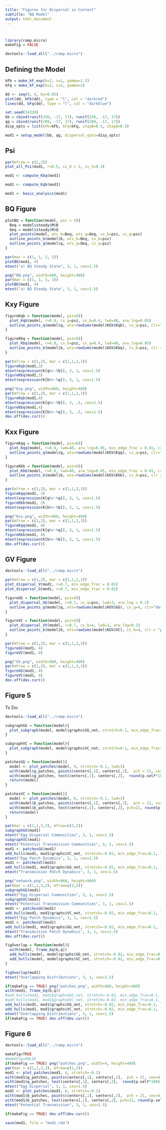 ```yaml
---
title: "Figures for Dispersal in Context"
subtitle: "BQ Model"
output: html_document
---
```


# {.tabset}

```r
library(ramp.micro)
makeFig = FALSE 
```

```r
devtools::load_all("../ramp.micro")
```


## Defining the Model

```r
kFb = make_kF_exp(k=2, s=1, gamma=1.5)
kFq = make_kF_exp(k=2, s=2, gamma=2)
```

```r
dd <- seq(0, 4, by=0.05)
plot(dd, kFb(dd), type = "l", col = "darkred")
lines(dd, kFq(dd), type = "l", col = "darkblue")
```


```r
set.seed(24328)
bb = cbind(runif(256, -17, 17), runif(256, -17, 17))
qq = cbind(runif(289, -17, 17), runif(289, -17, 17))
disp_opts = list(kFb=kFb, kFq=kFq, stayB=0.5, stayQ=0.5)
```


```r
mod1 = setup_model(bb, qq, dispersal_opts=disp_opts)
```

## Psi



```r
par(mfrow = c(2,2))
plot_all_Psi(mod1, r=0.5, cx_D = 2, cx_S=0.3)
```



```r
mod1 <- compute_Kbq(mod1)
```

```r
mod1 <- compute_Kqb(mod1)
```

```r
mod1 <- basic_analysis(mod1)
```

## BQ Figure 
```r
plotBQ = function(model, psz = 4){
  Beq = model$steady$M$B
  Qeq = model$steady$M$Q
  plot_points(model, wts_b=Beq, wts_q=Qeq, cx_b=psz, cx_q=psz)
  outline_points_b(model$b, wts_b=Beq, cx_b=psz)
  outline_points_q(model$q, wts_q=Qeq, cx_q=psz)
}
```

```r
par(mar = c(1, 1, 3, 3))
plotBQ(mod1, 4)
mtext("a) BQ Steady State", 3, 1, cex=1.5)
```

```r
png("BQ.png", width=480, height=480)
par(mar = c(1, 1, 3, 3))
plotBQ(mod1, 4)
mtext("a) BQ Steady State", 3, 1, cex=1.5)
```

## Kxy Figure 

```r
figureKqb = function(model, psz=6){
  plot_Kqb(model, r=0.8, cx_q=psz, cx_b=0.4, lwd=40, arw_lng=0.05)
  outline_points_q(model$q, wts=rowSums(model$KGV$Kqb), cx_q=psz, clr="darkblue")
}
```

```r
figureKbq = function(model, psz=6){
  plot_Kbq(model, r=0.8, cx_b=psz, cx_q=0.4, lwd=40, arw_lng=0.05)
  outline_points_b(model$b, wts=rowSums(model$KGV$Kbq), cx_b=psz, clr = "purple4")  
}
```


```r
par(mfrow = c(1,2), mar = c(1,1,3,3))
figureKqb(mod1,3)
mtext(expression(K[q%<-%b]), 3, 1, cex=1.5)
figureKbq(mod1,3)
mtext(expression(K[b%<-%q]), 3, 1, cex=1.5)
```

```r
png("Kxy.png", width=960, height=480)
par(mfrow = c(1,2), mar = c(1,1,3,3))
figureKqb(mod1,4)
mtext(expression(K[q%<-%b]), 3, .5, cex=1.5)
figureKbq(mod1,4)
mtext(expression(K[b%<-%q]), 3, .5, cex=1.5)
dev.off(dev.cur())
```


## Kxx Figure 

```r
figureKqq = function(model, psz=6){
  plot_Kqq(model, r=0.8, lwd=40, arw_lng=0.05, min_edge_frac = 0.01, cx_q=psz, cx_b = 0.5)
  outline_points_q(model$q, wts=rowSums(model$KGV$Kqq), cx_q=psz, clr="darkblue")
}
```

```r
figureKbb = function(model, psz=6){
  plot_Kbb(model, r=0.8, lwd=40, arw_lng=0.05, min_edge_frac = 0.01, cx_b=psz, cx_q = 0.5)
  outline_points_b(model$b, wts=rowSums(model$KGV$Kbb), cx_b=psz, clr = "purple4")
}
```


```r
par(mfrow = c(1,2), mar = c(1,1,3,3))
figureKqq(mod1, 3)
mtext(expression(K[q%<-%q]), 3, 1, cex=1.5)
figureKbb(mod1, 3)
mtext(expression(K[b%<-%b]), 3, 1, cex=1.5)
```
```r
png("Kxx.png", width=960, height=480)
par(mfrow = c(1,2), mar = c(1,1,3,3))
figureKqq(mod1, 4)
mtext(expression(K[q%<-%q]), 3, 1, cex=1.5)
figureKbb(mod1, 4)
mtext(expression(K[b%<-%b]), 3, 1, cex=1.5)
dev.off(dev.cur())
```

## GV Figure 

```r
devtools::load_all("../ramp.micro")
```

```r
par(mfrow = c(1,2), mar = c(1,1,2,2))
plot_dispersal_V(mod1, r=0.7, min_edge_frac = 0.01)
plot_dispersal_G(mod1, r=0.7, min_edge_frac = 0.01)
```

```r
figureGG = function(model, psz=4){
  plot_dispersal_GG(model, r=0.7, cx_q=psz, lwd=3, arw_lng = 0.1)
  outline_points_q(model$q, wts=rowSums(model$KGV$GG), cx_q=4, clr="darkblue")
}
```

```r
figureVC = function(model, psz=4){
  plot_dispersal_VV(model, r=0.7, cx_b=4, lwd=3, arw_lng=0.1)
  outline_points_b(model$b, wts=rowSums(model$KGV$VC), cx_b=4, clr = "purple4")
}
```


```r
par(mfrow = c(1,2), mar = c(1,1,3,3))
figureGG(mod1, 4)
figureVC(mod1, 4)
```

```r
png("GV.png", width=960, height=480)
par(mfrow = c(1,2), mar = c(1,1,3,3))
figureGG(mod1, 4)
figureVC(mod1, 4)
dev.off(dev.cur())
```

## Figure 5

To Do: 

```r
devtools::load_all("../ramp.micro")
```

```r
subgraphGG = function(model){
  plot_subgraph(model, model$graphs$GG_net, stretch=0.1, min_edge_frac=0.1)
}
```

```r
subgraphVC = function(model){
  plot_subgraph(model, model$graphs$VC_net, stretch=0.1, min_edge_frac=0.1)
}
```

```r
patchesGG = function(model){
  model <- plot_patches(model, 4, stretch=-0.1, lwd=3)
  with(model$q_patches, points(centers[,1], centers[,2],  pch = 21, cex=4, bg="white", col = clrs))
  with(model$q_patches, text(centers[,1], centers[,2],  round(p.self*100), cex=1))
  return(model)
}
```

```r
patchesVC = function(model){
  model <- plot_patches(model, 6, stretch=-0.1, lwd=3)
  with(model$b_patches, points(centers[,1], centers[,2],  pch = 21, cex=4, bg="white", col = clrs))
  with(model$b_patches, text(centers[,1], centers[,2], pch=21, round(p.self*100), cex=1))
  return(model)
}
```

```r
par(mar = c(1,1,3,3), mfrow=c(2,2))
subgraphGG(mod1)
mtext("Egg Dispersal Communities", 3, 1, cex=1.5)
subgraphVC(mod1)
mtext("Potential Transmission Communities", 3, 1, cex=1.5)
mod1 <- patchesGG(mod1)
add_hulls(mod1, mod1$graphs$VC_net, stretch=-0.02, min_edge_frac=0.1, lty=3, lwd=1)
mtext("Egg Patch Dynamics", 3, 1, cex=1.5)
mod1 <- patchesVC(mod1)
add_hulls(mod1, mod1$graphs$GG_net, stretch=-0.02, min_edge_frac=0.1, lty=3, lwd=1)
mtext("Transmission Patch Dynamics", 3, 1, cex=1.5)
``` 

```r
png("network.png", width=960, height=960)
par(mar = c(1,1,3,3), mfrow=c(2,2))
subgraphGG(mod1)
mtext("Egg Dispersal Communities", 3, 1, cex=1.5)
subgraphVC(mod1)
mtext("Potential Transmission Communities", 3, 1, cex=1.5)
mod1 <- patchesGG(mod1)
add_hulls(mod1, mod1$graphs$VC_net, stretch=-0.02, min_edge_frac=0.1, lty=3, lwd=1.5)
mtext("Egg Patch Dynamics", 3, 1, cex=1.5)
mod1 <- patchesVC(mod1)
add_hulls(mod1, mod1$graphs$GG_net, stretch=-0.02, min_edge_frac=0.1, lty=3, lwd=1.5)
mtext("Transmission Patch Dynamics", 3, 1, cex=1.5)
dev.off(dev.cur())
``` 

```r
figOverlap = function(model){
  with(model, frame_bq(b,q))
  add_hulls(model, model$graphs$GG_net, stretch=-0.02, min_edge_frac=0.1, lty=1)
  add_hulls(model, model$graphs$VC_net, stretch=-0.02, min_edge_frac=0.1, lty=2)
}
```


```r
figOverlap(mod1)
mtext("Overlapping Distributions", 3, 1, cex=1.5)
```

```r
if(makeFig == TRUE) png("patches.png", width=480, height=480)
with(mod1, frame_bq(b,q))
#add_hulls(mod1, mod1$graphs$GG_net, stretch=-0.02, min_edge_frac=0.1, cut=15)
#add_hulls(mod1, mod1$graphs$VC_net, stretch=-0.02, min_edge_frac=0.1, cut=15,)
add_hulls(mod1, mod1$graphs$GG_net, stretch=-0.02, min_edge_frac=0.1, lty=1)
add_hulls(mod1, mod1$graphs$VC_net, stretch=-0.02, min_edge_frac=0.1, lty=2)
mtext("Overlapping Distributions", 3, 1, cex=1.5)
if(makeFig == TRUE) dev.off(dev.cur())
```

## Figure 6

```r
devtools::load_all("../ramp.micro")
```

```r
makeFig=TRUE
#makeFig=FALSE
if(makeFig == TRUE) png("patches.png", width=4, height=480)
par(mar = c(1,1,3,3), mfrow=c(1,2))
mod1 <- plot_patches(mod1, 4, stretch=-0.1)
with(mod1$q_patches, points(centers[,1], centers[,2],  pch = 21, cex=4, bg="white", col = clrs))
with(mod1$q_patches, text(centers[,1], centers[,2],  round(p.self*100), cex=1))
mtext("Egg Dispersal", 3, 1, cex=1.5)
mod1 <- plot_patches(mod1, 6, stretch=-0.1)
with(mod1$b_patches, points(centers[,1], centers[,2],  pch = 21, cex=4, bg="white", col = clrs))
with(mod1$b_patches, text(centers[,1], centers[,2], pch=21, round(p.self*100), cex=1))
mtext("Potential Transmission", 3, 1, cex=1.5)

if(makeFig == TRUE) dev.off(dev.cur())
```

```r
save(mod1, file = "mod1.rda")
```
